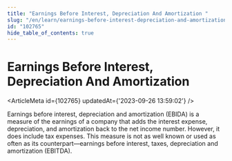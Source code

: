 ```yaml
---
title: "Earnings Before Interest, Depreciation And Amortization "
slug: "/en/learn/earnings-before-interest-depreciation-and-amortization--102765"
id: "102765"
hide_table_of_contents: true
---
```



# Earnings Before Interest, Depreciation And Amortization 

<ArticleMeta id={102765} updatedAt={'2023-09-26 13:59:02'} />
<div className='border-solid border-b border-t-0 my-4 border-[var(--ifm-color-gray-300)]' />

Earnings before interest, depreciation and amortization (EBIDA) is a measure of the earnings of a company that adds the interest expense, depreciation, and amortization back to the net income number. However, it does include tax expenses. This measure is not as well known or used as often as its counterpart—earnings before interest, taxes, depreciation and amortization (EBITDA).
